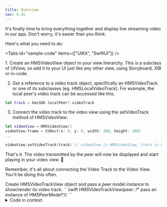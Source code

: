 ---
title: Overview
nav: 4.41
---

It's finally time to bring everything together and display live streaming video in our app. Don't worry, it's easier than you think.

Here's what you need to do:

<Tabs
  id="sample-code"
  items={["UIKit", "SwiftUI"]}
/>

<Tab id='sample-code-0'>
1. Create an HMSVideoView object in your view hierarchy. This is a subclass of UIView, so add it to your UI just like any other view, using Storyboard, XIB or in-code.

2. Get a reference to a video track object, specifically an HMSVideoTrack or one of its subclasses (eg. HMSLocalVideoTrack). For example, the local peer's video track can be accessed like this:

```swift
let track = hmsSDK.localPeer?.videoTrack
```

3. Connect the video track to the video view using the setVideoTrack method of HMSVideoView:

```swift
let videoView = HMSVideoView()
videoView.frame = CGRect(x: 0, y: 0, width: 100, height: 100)
...

videoView.setVideoTrack(track) // videoView is HMSVideoView, track is HMSVideoTrack
```

That's it. The video transmitted by the peer will now be displayed and start playing in your video view. 🥳

Remember, it's all about connecting the Video Track to the Video View. You'll be doing this often.
</Tab>

<Tab id='sample-code-1'>
Create HMSVideoTrackView object and pass a peer model instance to show/render its video track.
```swift
HMSVideoTrackView(peer: /* pass an instance of HMSPeerModel*/)
```
<details>
    <summary>Code in context</summary>
    ```swift
//  Render local peer's video tile
import HMSRoomModels
struct MeetingView: View {
    
    @ObservedObject var roomModel = HMSRoomModel(roomCode: "qdr-mik-seb")
    
    var body: some View {
        
        switch roomModel.roomState {
        case .notJoined, .leftMeeting:
            // Button to join the room
            ...
        case .inMeeting:
            VStack {
                // Render local peer's video tile
                if let localPeer = roomModel.localPeerModel {
                    HMSVideoTrackView(peer: localPeer)
                        .frame(height: 200)
                }
                // Button to leave the room
                ...
            }
        }
    }
}
```
```swift
//  Simple Meeting View to render each peer's video in a list
import HMSRoomModels
struct MeetingView: View {
    
    @ObservedObject var roomModel = HMSRoomModel(roomCode: "qdr-mik-seb")
    
    var body: some View {
        
        switch roomModel.roomState {
        case .notJoined, .leftMeeting:
            // Button to join the room
            ...
        case .inMeeting:
            VStack {
                // Render video of each peer in the call
                List {
                    ForEach(roomModel.peerModels) { peerModel in
                        VStack {
                            Text(peerModel.name)
                            HMSVideoTrackView(peer: peerModel)
                                .frame(height: 200)
                        }
                    }
                }

                // Button to leave the room
                ...
            }
        }
    }
}
```
</details>
</Tab>